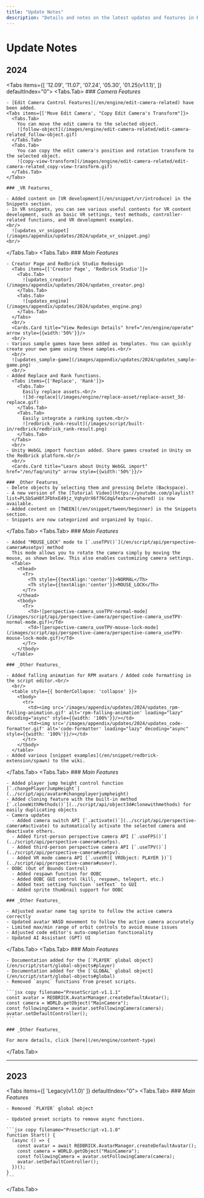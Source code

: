 ```yaml
---
title: "Update Notes"
description: "Details and notes on the latest updates and features in Redbrick Studio."
---
```



# Update Notes

## 2024

<Tabs items={[
  '12.09',
  '11.07',
  '07.24',
  '05.30',
  '01.25(v1.1.1)',
]} defaultIndex="0">
  <Tabs.Tab>
    ### _Camera Features_

    - [Edit Camera Control Features](/en/engine/edit-camera-related) have been added.
    <Tabs items={['Move Edit Camera', "Copy Edit Camera's Transform"]}>
      <Tabs.Tab>
        You can move the edit camera to the selected object.
        ![follow-object](/images/engine/edit-camera-related/edit-camera-related_follow-object.gif)
      </Tabs.Tab>
      <Tabs.Tab>
        You can copy the edit camera's position and rotation transform to the selected object.
        ![copy-view-transform](/images/engine/edit-camera-related/edit-camera-related_copy-view-transform.gif)
      </Tabs.Tab>
    </Tabs>

    ### _VR Features_

    - Added content on [VR development](/en/snippet/vr/introduce) in the Snippets section.
    - In VR snippets, you can see various useful contents for VR content development, such as basic VR settings, test methods, controller-related functions, and VR development examples.
    <br/>
      ![updates_vr_snippet](/images/appendix/updates/2024/update_vr_snippet.png)
    <br/>

  </Tabs.Tab>
  <Tabs.Tab>
    ### _Main Features_

    - Creator Page and Redbrick Studio Redesign
      <Tabs items={['Creator Page', 'Redbrick Studio']}>
        <Tabs.Tab>
          ![updates_creator](/images/appendix/updates/2024/updates_creator.png)
        </Tabs.Tab>
        <Tabs.Tab>
          ![updates_engine](/images/appendix/updates/2024/updates_engine.png)
        </Tabs.Tab>
      </Tabs>
      <br/>
      <Cards.Card title="View Redesign Details" href="/en/engine/operate" arrow style={{width:'50%'}}/>
      <br/>
    - Various sample games have been added as templates. You can quickly create your own game using these samples.<br/>
      <br/>
      ![updates_sample-game](/images/appendix/updates/2024/updates_sample-game.png)
      <br/>
    - Added Replace and Rank functions.
      <Tabs items={['Replace', 'Rank']}>
        <Tabs.Tab>
          Easily replace assets.<br/>
          ![3d-replace](/images/engine/replace-asset/replace-asset_3d-replace.gif)
        </Tabs.Tab>
        <Tabs.Tab>
          Easily integrate a ranking system.<br/>
          ![redbrick_rank-result](/images/script/built-in/redbrick/redbrick_rank-result.png)
        </Tabs.Tab>
      </Tabs>
      <br/>
    - Unity WebGL import function added. Share games created in Unity on the Redbrick platform.<br/>
      <br/>
      <Cards.Card title="Learn about Unity WebGL import" href="/en/faq/unity" arrow style={{width:'50%'}}/>

    ### _Other Features_
    - Delete objects by selecting them and pressing Delete (Backspace).
    - A new version of the [Tutorial Video](https://youtube.com/playlist?list=PLSbSaH8fJFbhxE49jz_VqhyUrX6f76Cdq&feature=shared) is now available.
    - Added content on [TWEEN](/en/snippet/tween/beginner) in the Snippets section.
    - Snippets are now categorized and organized by topic.

  </Tabs.Tab>
  <Tabs.Tab>
    ### _Main Features_

    - Added "MOUSE_LOCK" mode to [`.useTPV()`](/en/script/api/perspective-camera#usetpv) method
      This mode allows you to rotate the camera simply by moving the mouse, as shown below. This also enables customizing camera settings.
      <Table>
        <thead>
          <Tr>
            <Th style={{textAlign:'center'}}>NORMAL</Th>
            <Th style={{textAlign:'center'}}>MOUSE_LOCK</Th>
          </Tr>
        </thead>
        <tbody>
          <Tr>
            <Td>![perspective-camera_useTPV-normal-mode](/images/script/api/perspective-camera/perspective-camera_useTPV-normal-mode.gif)</Td>
            <Td>![perspective-camera_useTPV-mouse-lock-mode](/images/script/api/perspective-camera/perspective-camera_useTPV-mouse-lock-mode.gif)</Td>
          </Tr>
        </tbody>
      </Table>

    ### _Other Features_

    - Added falling animation for RPM avatars / Added code formatting in the script editor.<br/>
      <br/>
      <table style={{ borderCollapse: 'collapse' }}>
        <tbody>
          <tr>
            <td><img src='/images/appendix/updates/2024/updates_rpm-falling-animation.gif' alt='rpm-falling-animation' loading="lazy" decoding="async" style={{width: '100%'}}/></td>
            <td><img src='/images/appendix/updates/2024/updates_code-formatter.gif' alt='code-formatter' loading="lazy" decoding="async" style={{width: '100%'}}/></td>
          </tr>
        </tbody>
      </table>
    - Added various [snippet examples](/en/snippet/redbrick-extension/spawn) to the wiki.

  </Tabs.Tab>
  <Tabs.Tab>
    ### _Main Features_

    - Added player jump height control function [`.changePlayerJumpHeight`](../script/api/avatar#changeplayerjumpheight)
    - Added cloning feature with the built-in method [`.cloneWithMethods()`](../script/api/object3d#clonewithmethods) for easily duplicating objects
    - Camera updates
      - Added camera switch API [`.activate()`](../script/api/perspective-camera#activate) to automatically activate the selected camera and deactivate others.
      - Added first-person perspective camera API [`.useFPS()`](../script/api/perspective-camera#usefps).
      - Added third-person perspective camera API [`.useTPV()`](../script/api/perspective-camera#usetpv).
      - Added VR mode camera API [`.useVR({ VRObject: PLAYER })`](../script/api/perspective-camera#usevr).
    - OOBC (Out of Bounds Control)
      - Added respawn function for OOBC
      - Added OOBC GUI control (kill, respawn, teleport, etc.)
      - Added text setting function `setText` to GUI
      - Added sprite thumbnail support for OOBC

    ### _Other Features_

    - Adjusted avatar name tag sprite to follow the active camera correctly
    - Updated avatar WASD movement to follow the active camera accurately
    - Limited max/min range of orbit controls to avoid mouse issues
    - Adjusted code editor's auto-completion functionality
    - Updated AI Assistant (GPT) UI

  </Tabs.Tab>
  <Tabs.Tab>
    ### _Main Features_

    - Documentation added for the [`PLAYER` global object](/en/script/start/global-objects#player)
    - Documentation added for the [`GLOBAL` global object](/en/script/start/global-objects#global)
    - Removed `async` functions from preset scripts.

    ```jsx copy filename="PresetScript-v1.1.1"
    const avatar = REDBRICK.AvatarManager.createDefaultAvatar();
    const camera = WORLD.getObject("MainCamera");
    const followingCamera = avatar.setFollowingCamera(camera);
    avatar.setDefaultController();
    ```

    ### _Other Features_

    For more details, click [here](/en/engine/content-type)

  </Tabs.Tab>
</Tabs>

---

## 2023

<Tabs items={[ 'Legacy(v1.1.0)' ]} defaultIndex="0">
  <Tabs.Tab>
    ### _Main Features_

    - Removed `PLAYER` global object

    - Updated preset scripts to remove async functions.

    ```jsx copy filename="PresetScript-v1.1.0"
    function Start() {
      (async () => {
        const avatar = await REDBRICK.AvatarManager.createDefaultAvatar();
        const camera = WORLD.getObject("MainCamera");
        const followingCamera = avatar.setFollowingCamera(camera);
        avatar.setDefaultController();
      })();
    }
    ```

  </Tabs.Tab>
</Tabs>
